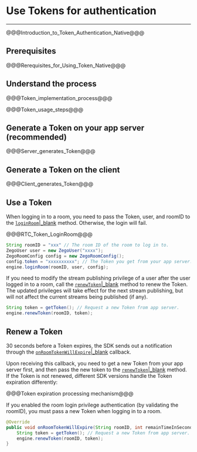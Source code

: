 # Use Tokens for authentication

- - -



@@@Introduction_to_Token_Authentication_Native@@@

## Prerequisites

@@@Rerequisites_for_Using_Token_Native@@@


## Understand the process

@@@Token_implementation_process@@@



@@@Token_usage_steps@@@



## Generate a Token on your app server (recommended)

@@@Server_generates_Token@@@

## Generate a Token on the client

@@@Client_generates_Token@@@


## Use a Token 


When logging in to a room, you need to pass the Token, user, and roomID to the [`loginRoom`\|_blank](/article/api?doc=Express_Video_SDK_API~java_android~class~ZegoExpressEngine#login-room) method. Otherwise, the login will fail.

@@@RTC_Token_LoginRoom@@@

```java
String roomID = "xxx" // The room ID of the room to log in to.
ZegoUser user = new ZegoUser("xxxx");
ZegoRoomConfig config = new ZegoRoomConfig();
config.token = "xxxxxxxxxx"; // The Token you get from your app server. 
engine.loginRoom(roomID, user, config);
```

If you need to modify the stream publishing privilege of a user after the user logged in to a room, call the [`renewToken`\|_blank](@renewToken) method to renew the Token. The updated privileges will take effect for the next stream publishing, but will not affect the current streams being published (if any).



```java
String token = getToken(); // Request a new Token from app server.
engine.renewToken(roomID, token);
```

## Renew a Token

30 seconds before a Token expires, the SDK sends out a notification through the [`onRoomTokenWillExpire`\|_blank](@onRoomTokenWillExpire) callback.

Upon receiving this callback, you need to get a new Token from your app server first, and then pass the new token to the [`renewToken`\|_blank](@renewToken) method. 
If the Token is not renewed, different SDK versions handle the Token expiration differently:


@@@Token expiration processing mechanism@@@


<Note title="Note">

If you enabled the room login privilege authentication (by validating the roomID), you must pass a new Token when logging in to a room. 
</Note>


```java
@Override
public void onRoomTokenWillExpire(String roomID, int remainTimeInSecond){
    String token = getToken(); // Request a new Token from app server.
    engine.renewToken(roomID, token);
}
```
